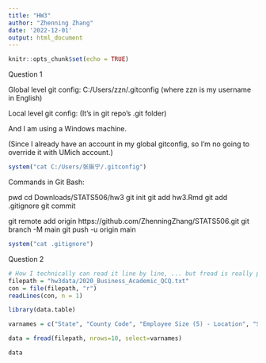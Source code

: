 ```yaml
---
title: "HW3"
author: "Zhenning Zhang"
date: '2022-12-01'
output: html_document
---
```


```r
knitr::opts_chunk$set(echo = TRUE)
```

Question 1

Global level git config:
C:/Users/zzn/.gitconfig
(where zzn is my username in English)

Local level git config:
(It's in git repo's .git folder)

And I am using a Windows machine.

(Since I already have an account in my global gitconfig, so I'm no going to override it with UMich account.)

```r
system("cat C:/Users/张振宁/.gitconfig")
```

Commands in Git Bash:

pwd
cd Downloads/STATS506/hw3
git init
git add hw3.Rmd
git add .gitignore
git commit

git remote add origin https://github.com/ZhenningZhang/STATS506.git
git branch -M main
git push -u origin main

```r
system("cat .gitignore")
```

Question 2

```r
# How I technically can read it line by line, ... but fread is really powerful
filepath = "hw3data/2020_Business_Academic_QCQ.txt"
con = file(filepath, "r")
readLines(con, n = 1)
```


```r
library(data.table)
```

```r
varnames = c("State", "County Code", "Employee Size (5) - Location", "Sales Volume (9) - Location", "Census Tract" )

data = fread(filepath, nrows=10, select=varnames)

data
```





